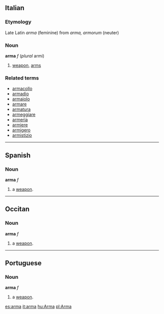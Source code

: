 ==Italian==
===Etymology===
Late Latin ''arma'' (feminine) from ''arma, armorum'' (neuter)
===Noun===
'''arma''' ''f'' (''plural'' armi)

# [[weapon]], [[arms]]

===Related terms===
*[[armacollo]]
*[[armadio]]
*[[armaiolo]]
*[[armare]]
*[[armatura]]
*[[armeggiare]]
*[[armeria]]
*[[armiere]]
*[[armigero]]
*[[armistizio]]

----
==Spanish==
===Noun===
'''arma''' ''f''

# a [[weapon]].

----
==Occitan==
===Noun===
'''arma''' ''f''

# a [[weapon]].

----
==Portuguese==
===Noun===
'''arma''' ''f''

# a [[weapon]].

[[es:arma]]
[[it:arma]]
[[hu:Arma]]
[[pl:Arma]]